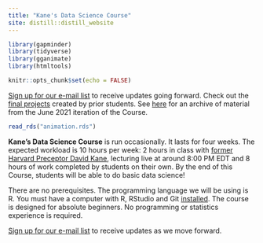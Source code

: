 ```yaml
---
title: "Kane's Data Science Course"
site: distill::distill_website
---
```


```r
library(gapminder)
library(tidyverse)
library(gganimate)
library(htmltools)

knitr::opts_chunk$set(echo = FALSE)
```

[Sign up for our e-mail list](https://davidkane.substack.com/embed) to receive updates going forward. Check out the [final projects](https://bootcamp.davidkane.info/projects.html) created by prior students. See [here](https://davidkane9.github.io/bootcamp_june_2021/) for an archive of material from the June 2021 iteration of the Course.

```r
read_rds("animation.rds")
```

**Kane's Data Science Course** is run occasionally. It lasts for four weeks. The expected workload is 10 hours per week: 2 hours in class with [former Harvard Preceptor David Kane](https://www.davidkane.info/), lecturing live at around 8:00 PM EDT and 8 hours of work completed by students on their own. By the end of this Course, students will be able to do basic data science! 

There are no prerequisites. The programming language we will be using is R. You must have a computer with R, RStudio and Git [installed](https://happygitwithr.com). The course is designed for absolute beginners. No programming or statistics experience is required.

[Sign up for our e-mail list](https://davidkane.substack.com/embed) to receive updates as we move forward.


